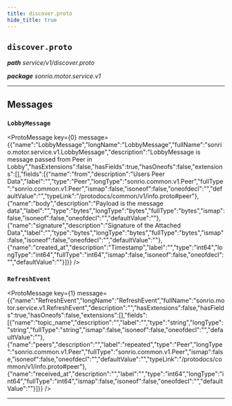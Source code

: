 ```yaml
---
title: discover.proto
hide_title: true
---
```



## `discover.proto`
_**path** service/v1/discover.proto_

_**package** sonrio.motor.service.v1_



---

## Messages


### `LobbyMessage`
<ProtoMessage key={0} message={{"name":"LobbyMessage","longName":"LobbyMessage","fullName":"sonrio.motor.service.v1.LobbyMessage","description":"LobbyMessage is message passed from Peer in Lobby","hasExtensions":false,"hasFields":true,"hasOneofs":false,"extensions":[],"fields":[{"name":"from","description":"Users Peer Data","label":"","type":"Peer","longType":"sonrio.common.v1.Peer","fullType":"sonrio.common.v1.Peer","ismap":false,"isoneof":false,"oneofdecl":"","defaultValue":"","typeLink":"/protodocs/common/v1/info.proto#peer"},{"name":"body","description":"Payload is the message data","label":"","type":"bytes","longType":"bytes","fullType":"bytes","ismap":false,"isoneof":false,"oneofdecl":"","defaultValue":""},{"name":"signature","description":"Signature of the Attached Data","label":"","type":"bytes","longType":"bytes","fullType":"bytes","ismap":false,"isoneof":false,"oneofdecl":"","defaultValue":""},{"name":"created_at","description":"Timestamp","label":"","type":"int64","longType":"int64","fullType":"int64","ismap":false,"isoneof":false,"oneofdecl":"","defaultValue":""}]}} />


### `RefreshEvent`
<ProtoMessage key={1} message={{"name":"RefreshEvent","longName":"RefreshEvent","fullName":"sonrio.motor.service.v1.RefreshEvent","description":"","hasExtensions":false,"hasFields":true,"hasOneofs":false,"extensions":[],"fields":[{"name":"topic_name","description":"","label":"","type":"string","longType":"string","fullType":"string","ismap":false,"isoneof":false,"oneofdecl":"","defaultValue":""},{"name":"peers","description":"","label":"repeated","type":"Peer","longType":"sonrio.common.v1.Peer","fullType":"sonrio.common.v1.Peer","ismap":false,"isoneof":false,"oneofdecl":"","defaultValue":"","typeLink":"/protodocs/common/v1/info.proto#peer"},{"name":"received_at","description":"","label":"","type":"int64","longType":"int64","fullType":"int64","ismap":false,"isoneof":false,"oneofdecl":"","defaultValue":""}]}} />

---


  